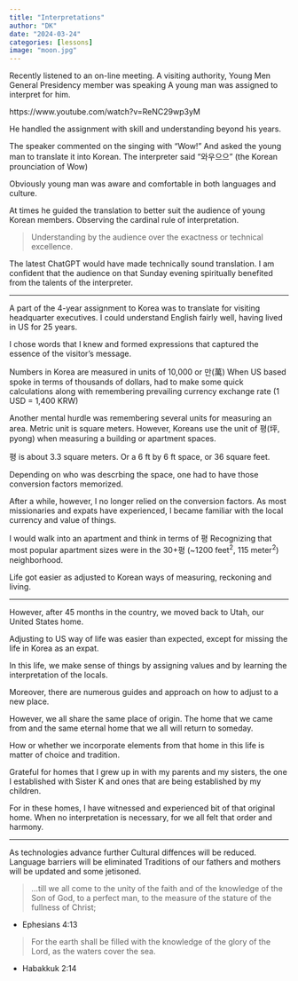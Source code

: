 ```yaml
---
title: "Interpretations"
author: "DK"
date: "2024-03-24"
categories: [lessons]
image: "moon.jpg"
---
```


Recently listened to an on-line meeting.
A visiting authority, Young Men General Presidency member was speaking
A young man was assigned to interpret for him.

https://www.youtube.com/watch?v=ReNC29wp3yM

He handled the assignment with skill and understanding beyond his years.

The speaker commented on the singing with "Wow!"
And asked the young man to translate it into Korean.
The interpreter said "와우으으" (the Korean prounciation of Wow)

Obviously young man was aware and comfortable in both languages and culture.

At times he guided the translation to better suit the audience of young Korean members.
Observing the cardinal rule of interpretation.

>Understanding by the audience over the exactness or technical excellence.

The latest ChatGPT would have made technically sound translation.
I am confident that the audience on that Sunday evening spiritually benefited from the talents of the interpreter.

---

A part of the 4-year assignment to Korea was to translate for visiting headquarter executives.
I could understand English fairly well, having lived in US for 25 years.

I chose words that I knew and formed expressions that captured the essence of the visitor's message.

Numbers in Korea are measured in units of 10,000 or 만(萬)
When US based spoke in terms of thousands of dollars, had to make some quick calculations along with remembering prevailing currency exchange rate (1 USD = 1,400 KRW)

Another mental hurdle was remembering several units for measuring an area.
Metric unit is square meters.
However, Koreans use the unit of 평(坪, pyong) when measuring a building or apartment spaces.

평 is about 3.3 square meters.
Or a 6 ft by 6 ft space, or 36 square feet.

Depending on who was descrbing the space, one had to have those conversion factors memorized.

After a while, however, I no longer relied on the conversion factors.
As most missionaries and expats have experienced, I became familiar with the local currency and value of things.

I would walk into an apartment and think in terms of 평
Recognizing that most popular apartment sizes were in the 30+평 (~1200 feet$^{2}$, 115 meter$^{2}$) neighborhood.

Life got easier as adjusted to Korean ways of measuring, reckoning and living.

---

However, after 45 months in the country, we moved back to Utah, our United States home.

Adjusting to US way of life was easier than expected, except for missing the life in Korea as an expat.

In this life, we make sense of things by assigning values and by learning the interpretation of the locals.

Moreover, there are numerous guides and approach on how to adjust to a new place.

However, we all share the same place of origin.  The home that we came from and the same eternal home that we all will return to someday.

How or whether we incorporate elements from that home in this life is matter of choice and tradition.

Grateful for homes that I grew up in with my parents and my sisters, the one I established with Sister K and ones that are being established by my children.

For in these homes, I have witnessed and experienced bit of that original home.
When no interpretation is necessary, for we all felt that order and harmony.

---

As technologies advance further
Cultural diffences will be reduced.
Language barriers will be eliminated
Traditions of our fathers and mothers will be updated and some jetisoned.

>...till we all come to the unity of the faith and of the knowledge of the Son of God, to a perfect man, to the measure of the stature of the fullness of Christ;

- Ephesians 4:13

>For the earth shall be filled with the knowledge of the glory of the Lord, as the waters cover the sea.
    
- Habakkuk 2:14